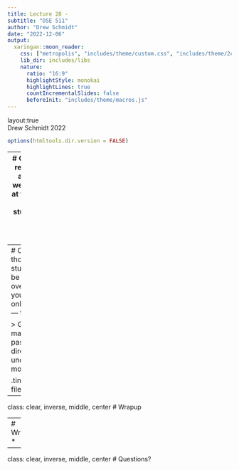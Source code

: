 ```yaml
---
title: Lecture 28 -
subtitle: "DSE 511"
author: "Drew Schmidt"
date: "2022-12-06"
output:
  xaringan::moon_reader:
    css: ["metropolis", "includes/theme/custom.css", "includes/theme/2col.css"]
    lib_dir: includes/libs
    nature:
      ratio: "16:9"
      highlightStyle: monokai
      highlightLines: true
      countIncrementalSlides: false
      beforeInit: "includes/theme/macros.js"
---
```


layout:true
<div class="footer"><span>Drew Schmidt 2022</span></div>

```r
options(htmltools.dir.version = FALSE)
```

---
# Computer Literacy
.pull-left[
.tiny[
> Results were recently released from the International Computer and Information
> Literacy 2018 study, and they were sobering: Only 2 percent of students scored
> at the highest levels implied by digital native status, and only another 19
> percent of the 42,000 students assessed in 14 countries and educational
> systems could work independently with computers as information-gathering and
> management tools.
]].pull-right[![](pics/wapo.png)]

.tiny[https://www.washingtonpost.com/education/2019/11/16/todays-kids-may-be-digital-natives-new-study-shows-they-arent-close-being-computer-literate/]

---
# Computer Literacy
.pull-left[
.tiny[
> Garland thought it would be an easy fix. She asked each student where they'd
> saved their project. Could they be on the desktop? Perhaps in the shared
> drive? But over and over, she was met with confusion. "What are you talking
> about?" multiple students inquired. Not only did they not know where their
> files were saved — they didn’t understand the question.

> Gradually, Garland came to the same realization that many of her fellow
> educators have reached in the past four years: the concept of file folders and
> directories, essential to previous generations' understanding of computers, is
> gibberish to many modern students.
]
].pull-right[![](pics/verge.png)]

.tiny[https://www.theverge.com/22684730/students-file-folder-directory-structure-education-gen-z]


---
class: clear, inverse, middle, center
# Wrapup

---
# Wrapup
* 

---
class: clear, inverse, middle, center
# Questions?
